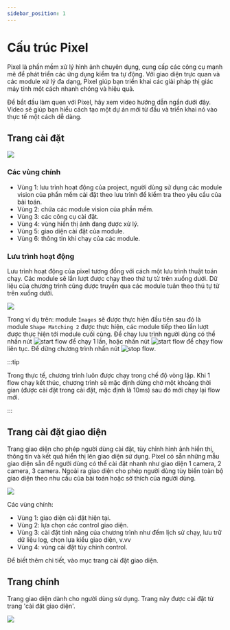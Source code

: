 ```yaml
---
sidebar_position: 1
---
```


# Cấu trúc Pixel

Pixel là phần mềm xử lý hình ảnh chuyên dụng, cung cấp các công cụ mạnh mẽ để phát triển các ứng dụng kiểm tra tự động. Với giao diện trực quan và các module xử lý đa dạng, Pixel giúp bạn triển khai các giải pháp thị giác máy tính một cách nhanh chóng và hiệu quả.

Để bắt đầu làm quen với Pixel, hãy xem video hướng dẫn ngắn dưới đây. Video sẽ giúp bạn hiểu cách tạo một dự án mới từ đầu và triển khai nó vào thực tế một cách dễ dàng.

<VideoPlayer url='/videos/basic/pixel_introduction.mp4' />

## Trang cài đặt
<Image src="/images/basic/setup_page.png" />

### Các vùng chính
- Vùng 1: lưu trình hoạt động của project, người dùng sử dụng các module vision của phần mềm cài đặt theo lưu trình để kiểm tra theo yêu cầu của bài toán.
- Vùng 2: chứa các module vision của phần mềm.
- Vùng 3: các công cụ cài đặt.
- Vùng 4: vùng hiển thị ảnh đang được xử lý.
- Vùng 5: giao diện cài đặt của module.
- Vùng 6: thông tin khi chạy của các module.

### Lưu trình hoạt động
Lưu trình hoạt động của pixel tương đồng với cách một lưu trình thuật toán chạy. Các module sẽ lần lượt được chạy theo thứ tự từ trên xuống dưới. Dữ liệu của chương trình cũng được truyền qua các module tuân theo thú tự từ trên xuống dưới.

<Image src="/images/basic/flow_2.png" />

Trong ví dụ trên: module `Images` sẽ được thực hiện đầu tiên sau đó là module `Shape Matching 2` được thực hiện, các module tiếp theo lần lượt được thực hiện tới module cuối cùng. Để chạy lưu trình người dùng có thể nhấn nút ![start flow](/images/basic/start.png) để chạy 1 lần, hoặc nhấn nút ![start flow](/images/basic/start_loop.png) để chạy flow liên tục. Để dừng chương trình nhấn nút ![stop flow](/images/basic/stop.png).

:::tip

Trong thực tế, chương trình luôn được chạy trong chế độ vòng lặp. Khi 1 flow chạy kết thúc, chương trình sẽ mặc định dừng chờ một khoảng thời gian (được cài đặt trong cài đặt, mặc định là 10ms) sau đó mới chạy lại flow mới.

:::

## Trang cài đặt giao diện
Trang giao diện cho phép người dùng cài đặt, tùy chỉnh hình ảnh hiển thị, thông tin và kết quả hiển thị lên giao diện sử dụng. Pixel có sẵn những mẫu giao diện sẵn để ngưởi dùng có thể cài đặt nhanh như giao diện 1 camera, 2 camera, 3 camera. Ngoài ra giao diện cho phép người dùng tùy biến toàn bộ giao diện theo nhu cầu của bài toán hoặc sở thích của người dùng.

<Image src="/images/basic/setup_ui_page_2.png" />

Các vùng chính:
- Vùng 1: giao diện cài đặt hiện tại.
- Vùng 2: lựa chọn các control giao diện.
- Vùng 3: cài đặt tính năng của chương trình như đếm lịch sử chạy, lưu trữ dữ liệu log, chọn lựa kiểu giao diện, v.vv
- Vùng 4: vùng cài đặt tùy chỉnh control.

Để biết thêm chi tiết, vào mục trang cài đặt giao diện.

## Trang chính
Trang giao diện dành cho người dùng sử dụng. Trang này được cài đặt từ trang 'cài đặt giao diện'.

<Image src="/images/basic/inspection_page_2.png" />
